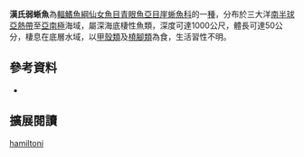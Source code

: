 {{Speciesbox
| image = 
| image_caption = 
| status = NE
| status_system = IUCN3.1
| genus = Scopelosaurus
| species = hamiltoni
| authority = [[Waite|Waite]], 1916
| synonyms = *''Notosudis hamiltoni'',Waite, 1916  
|}}

'''漢氏弱蜥魚'''為[[輻鰭魚綱|輻鰭魚綱]][[仙女魚目|仙女魚目]][[青眼魚亞目|青眼魚亞目]][[崖蜥魚科|崖蜥魚科]]的一[[種|種]]，分布於三大洋[[南半球|南半球]][[亞熱帶|亞熱帶]]至[[亞南極|亞南極]]海域，屬深海底棲性魚類，深度可達1000公尺，體長可達50公分，棲息在底層水域，以[[甲殼類|甲殼類]]及[[橈腳類|橈腳類]]為食，生活習性不明。
==參考資料==
*{{FishBase_species|genus=Scopelosaurus|species=hamiltoni|year=2016|month=6}}

== 擴展閱讀 == 
{{refbegin}}
{{wikispecies-inline|Scopelosaurus hamiltoni|漢氏弱蜥魚}}
{{refend}}
{{Taxonbar|from=Q3990986}}

[[Category:弱蜥魚屬|hamiltoni]]


{{魚類小作品}}
